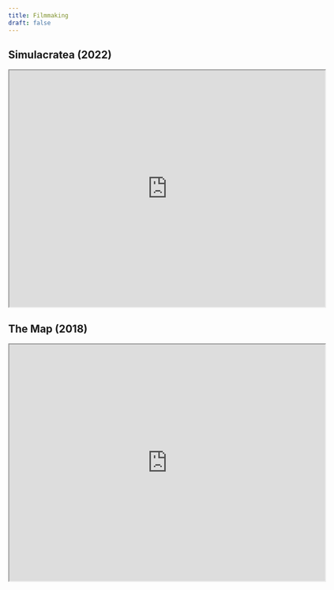 ```yaml
---
title: Filmmaking
draft: false
---
```


## Simulacratea (2022)

<iframe
  className="lg:w-[50vw] w-[100%] h-[300px] lg:h-[480px]"
  src="https://drive.google.com/file/d/1JSUrsaXOZhCA5azt1TGnPHVFYxHN3yct/preview"
  width="640"
  height="480"
  allowFullScreen="true"
></iframe>

## The Map (2018)

<iframe
  className="lg:w-[50vw] w-[100%] h-[300px] lg:h-[480px]"
  src="https://drive.google.com/file/d/1Q_BuuSuI1CmBHd8u5XcJkHpsLF-FmiPY/preview"
  width="640"
  height="480"
  allowFullScreen="true"
></iframe>
